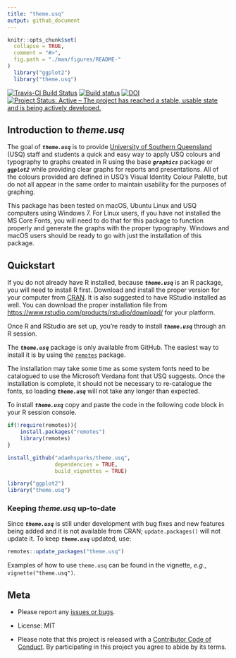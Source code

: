 ```yaml
---
title: "theme.usq"
output: github_document
---
```


```r
knitr::opts_chunk$set(
  collapse = TRUE,
  comment = "#>",
  fig.path = "./man/figures/README-"
)
  library("ggplot2")
  library("theme.usq")
```

[![Travis-CI Build Status](https://travis-ci.org/adamhsparks/theme.usq.svg?branch=master)](https://travis-ci.org/adamhsparks/theme.usq)
[![Build status](https://ci.appveyor.com/api/projects/status/kl8y1bvwakd4884r/branch/master?svg=true)](https://ci.appveyor.com/project/adamhsparks/theme-usq-8c8gf/branch/master)
[![DOI](https://zenodo.org/badge/103536536.svg)](https://zenodo.org/badge/latestdoi/103536536)
[![Project Status: Active – The project has reached a stable, usable state and is being actively developed.](https://www.repostatus.org/badges/latest/active.svg)](https://www.repostatus.org/#active)


## Introduction to _theme.usq_

The goal of _**`theme.usq`**_ is to provide 
[University of Southern Queensland](https://usq.edu.au) (USQ) staff and students
a quick and easy way to apply USQ colours and typography to graphs created in R
using the base _**`graphics`**_ package or _**`ggplot2`**_ while providing clear
graphs for reports and presentations. All of the colours provided are defined in
USQ's Visual Identity Colour Palette, but do not all appear in the same order to
maintain usability for the purposes of graphing.

This package has been tested on macOS, Ubuntu Linux and USQ computers using
Windows 7. For Linux users, if you have not installed the MS Core Fonts, you
will need to do that for this package to function properly and generate the
graphs with the proper typography. Windows and macOS users should be ready to go
with just the installation of this package.

## Quickstart

If you do not already have R installed, because _**`theme.usq`**_ is an R
package, you will need to install R first. Download and install the proper
version for your computer from [CRAN](https://cran.r-project.org). It is also
suggested to have RStudio installed as well. You can download the proper
installation file from <https://www.rstudio.com/products/rstudio/download/> for
your platform.

Once R and RStudio are set up, you're ready to install _**`theme.usq`**_ through
an R session.

The _**`theme.usq`**_ package is only available from GitHub. The easiest way to
install it is by using the
[`remotes`](https://github.com/r-lib/remotes) package.

The installation may take some time as some system fonts need to be catalogued
to use the Microsoft Verdana font that USQ suggests. Once the installation is
complete, it should not be necessary to re-catalogue the fonts, so loading
_**`theme.usq`**_ will not take any longer than expected.

To install _**`theme.usq`**_ copy and paste the code in the following code
block in your R session console.

```r
if(!require(remotes)){
    install.packages("remotes")
    library(remotes)
}

install_github("adamhsparks/theme.usq",
               dependencies = TRUE,
               build_vignettes = TRUE)

library("ggplot2")
library("theme.usq")
```

### Keeping _theme.usq_ up-to-date

Since _**`theme.usq`**_ is still under development with bug fixes and new
features being added and it is not available from CRAN; `update.packages()` will
not update it. To keep _**`theme.usq`**_ updated, use:

```r
remotes::update_packages("theme.usq")
```

Examples of how to use `theme.usq` can be found in the vignette, _e.g._,
`vignette("theme.usq")`.

## Meta

* Please report any
[issues or bugs](https://github.com/adamhsparks/theme.usq/issues).

* License: MIT

* Please note that this project is released with a
[Contributor Code of Conduct](CONDUCT.md). By participating in this project you
agree to abide by its terms.
